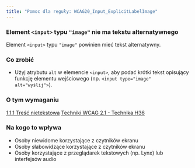 ```yaml
---
title: "Pomoc dla reguły: WCAG20_Input_ExplicitLabelImage"
---
```


<div className="toolHelp">
<Row>
<Column colLg={16} colMd={8} colSm={4} className="toolHead">

### Element `<input>` typu `"image"` nie ma tekstu alternatywnego

<div id="locLevel"></div>

Element `<input>` typu `"image"` powinien mieć tekst alternatywny.

</Column>
</Row>
<Row>
<Column colLg={11} colMd={5} colSm={4} className="toolMain">



<div id="locSnippet"></div>

### Co zrobić

* Użyj atrybutu `alt` w elemencie `<input>`, aby podać krótki tekst opisujący funkcję elementu wejściowego (np. `<input type="image" alt="wyślij">`).


</Column>
<Column colLg={5} colMd={3} colSm={4} className="toolLeft">

### O tym wymaganiu

[1.1.1 Treść nietekstowa](http://www.ibm.com/able/guidelines/ci162/non_text_content.html)
[Techniki WCAG 2.1 - Technika H36](https://www.w3.org/WAI/WCAG21/Techniques/html/H36)

### Na kogo to wpływa

* Osoby niewidome korzystające z czytników ekranu
* Osoby słabowidzące korzystające z czytników ekranu
* Osoby korzystające z przeglądarek tekstowych (np. Lynx) lub interfejsów audio

</Column>
</Row>
</div>
